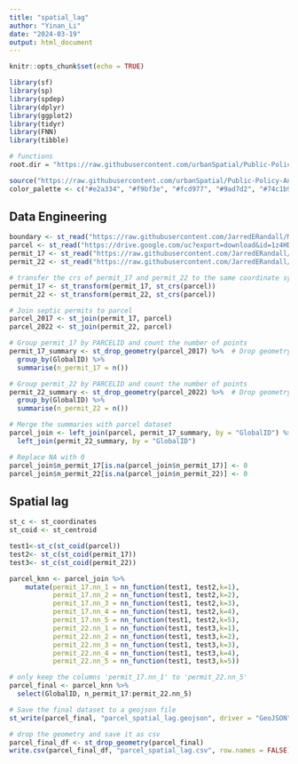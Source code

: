 ---
title: "spatial_lag"
author: "Yinan_Li"
date: "2024-03-19"
output: html_document
---

```{r setup, include=FALSE}
knitr::opts_chunk$set(echo = TRUE)
```

```{r Library, echo=FALSE, message=FALSE, warning=FALSE}
library(sf)
library(sp)
library(spdep)
library(dplyr)
library(ggplot2)
library(tidyr)
library(FNN)
library(tibble)

# functions
root.dir = "https://raw.githubusercontent.com/urbanSpatial/Public-Policy-Analytics-Landing/master/DATA/"

source("https://raw.githubusercontent.com/urbanSpatial/Public-Policy-Analytics-Landing/master/functions.r")
color_palette <- c("#e2a334", "#f9bf3e", "#fcd977", "#9ad7d2", "#74c1b9")
```

## Data Engineering

```{r read_permit_data, echo=FALSE, message=FALSE, warning=FALSE}
boundary <- st_read("https://raw.githubusercontent.com/JarredERandall/Musa_801_Watauga/main/GeoJSON/Boundary.geojson")
parcel <- st_read("https://drive.google.com/uc?export=download&id=1z4HD0F2GHLBk6KKYbn8ABYXeZxEFK2AJ")
permit_17 <- st_read("https://raw.githubusercontent.com/JarredERandall/Musa_801_Watauga/main/GeoJSON/clipped_permit17.geojson")
permit_22 <- st_read("https://raw.githubusercontent.com/JarredERandall/Musa_801_Watauga/main/GeoJSON/clipped_permit22.geojson")
```
```{r transfer_crs, echo=FALSE, message=FALSE, warning=FALSE}
# transfer the crs of permit_17 and permit_22 to the same coordinate system as boundary and parcel
permit_17 <- st_transform(permit_17, st_crs(parcel))
permit_22 <- st_transform(permit_22, st_crs(parcel))
```

```{r join_with_parcel, echo=FALSE, message=FALSE, warning=FALSE}
# Join septic permits to parcel
parcel_2017 <- st_join(permit_17, parcel)
parcel_2022 <- st_join(permit_22, parcel)
```

```{r summarize_n_permit, echo=FALSE, message=FALSE, warning=FALSE}
# Group permit_17 by PARCELID and count the number of points
permit_17_summary <- st_drop_geometry(parcel_2017) %>%  # Drop geometry to avoid confusion
  group_by(GlobalID) %>%
  summarise(n_permit_17 = n())

# Group permit_22 by PARCELID and count the number of points
permit_22_summary <- st_drop_geometry(parcel_2022) %>%  # Drop geometry to avoid confusion
  group_by(GlobalID) %>%
  summarise(n_permit_22 = n())

# Merge the summaries with parcel dataset
parcel_join <- left_join(parcel, permit_17_summary, by = "GlobalID") %>%
  left_join(permit_22_summary, by = "GlobalID")

# Replace NA with 0
parcel_join$n_permit_17[is.na(parcel_join$n_permit_17)] <- 0
parcel_join$n_permit_22[is.na(parcel_join$n_permit_22)] <- 0
```


## Spatial lag

```{r distance_centroid, echo=FALSE, message=FALSE, warning=FALSE}
st_c <- st_coordinates
st_coid <- st_centroid

test1<-st_c(st_coid(parcel))
test2<- st_c(st_coid(permit_17))
test3<- st_c(st_coid(permit_22))

parcel_knn <- parcel_join %>%
    mutate(permit_17.nn_1 = nn_function(test1, test2,k=1),
           permit_17.nn_2 = nn_function(test1, test2,k=2),
           permit_17.nn_3 = nn_function(test1, test2,k=3),
           permit_17.nn_4 = nn_function(test1, test2,k=4),
           permit_17.nn_5 = nn_function(test1, test2,k=5),
           permit_22.nn_1 = nn_function(test1, test3,k=1),
           permit_22.nn_2 = nn_function(test1, test3,k=2),
           permit_22.nn_3 = nn_function(test1, test3,k=3),
           permit_22.nn_4 = nn_function(test1, test3,k=4),
           permit_22.nn_5 = nn_function(test1, test3,k=5))
```

```{r delete_cols, echo=FALSE, message=FALSE, warning=FALSE}
# only keep the columns 'permit_17.nn_1' to 'permit_22.nn_5'
parcel_final <- parcel_knn %>%
  select(GlobalID, n_permit_17:permit_22.nn_5)
```

```{r save_geojson, echo=FALSE, message=FALSE, warning=FALSE}
# Save the final dataset to a geojson file
st_write(parcel_final, "parcel_spatial_lag.geojson", driver = "GeoJSON")
```

``` {r save_csv, echo=FALSE, message=FALSE, warning=FALSE}
# drop the geometry and save it as csv
parcel_final_df <- st_drop_geometry(parcel_final)
write.csv(parcel_final_df, "parcel_spatial_lag.csv", row.names = FALSE)
```




